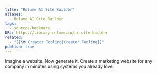 ```yaml
---
title: "Relume AI Site Builder"
aliases:
  - Relume AI Site Builder
tags:
  - sources/bookmark
URL: https://library.relume.io/ai-site-builder
related:
  - "[[🗺️ Creator Tooling|Creator Tooling]]"
publish: true
---
```




Imagine a website.
Now generate it.
Create a marketing website for any company in minutes using systems you already love.
